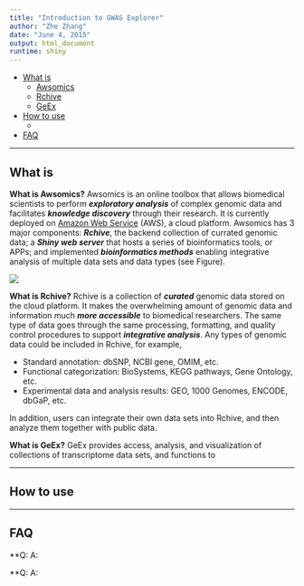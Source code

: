 ```yaml
---
title: "Introduction to GWAS Explorer"
author: "Zhe Zhang"
date: "June 4, 2015"
output: html_document
runtime: shiny
---
```


- [What is](#bg)
    - [Awsomics](#bg_aws)
    - [Rchive](#bg_rch)
    - [GeEx](#bg_geex)
- [How to use](#how)
    - 
- [FAQ](#faq)

---

## <a name='bg'></a>What is

<a name='bg_aws'></a>**What is Awsomics?** Awsomics is an online toolbox that allows biomedical scientists to perform **_exploratory analysis_** of complex genomic data and facilitates **_knowledge discovery_** through their research. It is currently deployed on [Amazon Web Service](http://aws.amazon.com) (AWS), a cloud platform. Awsomics has 3 major components: **_Rchive_**, the backend collection of currated genomic data; a **_Shiny web server_** that hosts a series of bioinformatics tools, or APPs; and implemented **_bioinformatics methods_** enabling integrative analysis of multiple data sets and data types (see Figure).

![](figure1_awsomics.png)

<a name='bg_rch'></a>**What is Rchive?** Rchive is a collection of **_curated_** genomic data stored on the cloud platform. It makes the overwhelming amount of genomic data and information much **_more accessible_** to biomedical researchers. The same type of data goes through the same processing, formatting, and quality control procedures to support **_integrative analysis_**. Any types of genomic data could be included in Rchive, for example,

- Standard annotation: dbSNP, NCBI gene, OMIM, etc.
- Functional categorization: BioSystems, KEGG pathways, Gene Ontology, etc.
- Experimental data and analysis results: GEO, 1000 Genomes, ENCODE, dbGaP, etc.

In addition, users can integrate their own data sets into Rchive, and then analyze them together with public data.

<a name='bg_hub'></a>**What is GeEx?**  GeEx provides access, analysis, and visualization of collections of transcriptome data sets, and functions to 

---

## <a name='how'></a>How to use


---

## <a name='faq'></a>FAQ


**Q: 
A:

**Q: 
A: 







